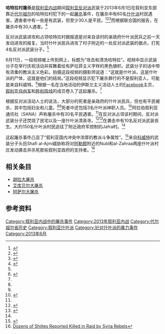 {{Infobox civilian attack
|title       =哈特拉村屠杀
|partof      =[[叙利亚内战|叙利亚内战]]
|location    =[[叙利亚|叙利亚]][[代尔祖尔省|代尔祖尔省]]哈特拉村（Hatla）
|target      =
|date        =2013年6月11日
|time        =
|timezone    =
|type        =[[屠杀|屠杀]]
|fatalities  =30至60人
|injuries    =
|victim      =
|perps       =[[叙利亚自由军|叙利亚自由军]]和[[努斯拉陣線|胜利阵线]]<ref name=extremist/>
|perp        =
|perpetrators=
|perpetrator =
|susperps    =
|susperp     =
|weapons     =
|numparts    =
|numpart     =
|dfens       =
|dfen        =
|footage     =
|motive      =
}}
'''哈特拉村屠杀'''是[[叙利亚内战|叙利亚内战]]期间[[叙利亚反对派|叙利亚反对派]]武装于2013年6月1日在叙利亚东部靠近[[代尔祖尔|代尔祖尔]]的哈特拉村犯下的一起[[屠杀|屠杀]]事件，在屠杀中有60名[[什叶派|什叶派]]村民遇害。遇害者中有一些是有武装，但至少30人是平民。<ref name=raid>{{Cite web |url=http://mobile.nytimes.com/2013/06/13/world/middleeast/syria.html?from=global.home |title=Dozens of Shiites Reported Killed in Raid by Syria Rebels |accessdate=2014-04-20 |archive-date=2018-03-08 |archive-url=https://web.archive.org/web/20180308041948/https://mobile.nytimes.com/2013/06/13/world/middleeast/syria.html?from=global.home |dead-url=no }}</ref><ref>{{Cite web |url=http://www.telegraph.co.uk/news/worldnews/middleeast/syria/10114887/60-Shiite-villagers-killed-as-France-warns-of-turning-point-in-Syria.html |title=60 Shiite villagers killed as France warns of 'turning point' in Syria |accessdate=2014-04-20 |archive-date=2019-04-17 |archive-url=https://web.archive.org/web/20190417181013/https://www.telegraph.co.uk/news/worldnews/middleeast/syria/10114887/60-Shiite-villagers-killed-as-France-warns-of-turning-point-in-Syria.html |dead-url=no }}</ref><ref name=Hatla>{{Cite web |url=http://www.washingtonpost.com/world/middle_east/activists-syrian-rebels-attack-village-in-countrys-east-killing-dozens-of-local-shiites/2013/06/12/a050c7e8-d32e-11e2-b3a2-3bf5eb37b9d0_story.html |title=Syrian rebels attack village in country's east, killing dozens of local Shiites, activists say |accessdate=2014-04-20 |archive-date=2013-06-16 |archive-url=https://archive.is/20130616030822/www.washingtonpost.com/world/middle_east/activists-syrian-rebels-attack-village-in-countrys-east-killing-dozens-of-local-shiites/2013/06/12/a050c7e8-d32e-11e2-b3a2-3bf5eb37b9d0_story.html |dead-url=yes }}</ref>而根据联合国的报告，在屠杀中有30人遇害。<ref>{{Cite web |url=http://www.telegraph.co.uk/news/worldnews/middleeast/syria/10303007/Assad-regime-accused-of-string-of-Syria-massacres-in-UN-report.html |title=Assad regime accused of string of Syria massacres in UN report |accessdate=2014-04-20 |archive-date=2014-10-25 |archive-url=https://web.archive.org/web/20141025212415/http://www.telegraph.co.uk/news/worldnews/middleeast/syria/10303007/Assad-regime-accused-of-string-of-Syria-massacres-in-UN-report.html |dead-url=no }}</ref>

反对派武装进攻和占领哈特拉村据报道是对来自该村的亲政府什叶派民兵之前一天发动进攻的报复。当时什叶派民兵进攻了村子附近的一处反对派武装的据点，打死4名反对派武装分子。<ref name=Hatla/>

6月11日，一段视频被上传到网上，标题为“攻击和清洗哈特拉”。视频中显示武装分子在举行庆祝活动并挥舞着绘有萨拉菲主义字样的黑色旗帜。武装分子的话中带有浓重的教派主义色彩。拍摄这段视频的摄影师说道：“这就是什叶派，这是什叶派的尸体，这就是他们的结局。”这段视频显示犯下屠杀罪行的不是叙利亚人，可能是来自科威特。<ref>{{Cite web |url=http://www.independent.co.uk/news/world/middle-east/syria-60-shia-muslims-massacred-in-rebel-cleansing-of-hatla-8656301.html |title=-{Syria: 60 Shia Muslims massacred in rebel ‘cleansing’ of Hatla}- |accessdate=2014-04-20 |archive-date=2014-03-11 |archive-url=https://web.archive.org/web/20140311095656/http://www.independent.co.uk/news/world/middle-east/syria-60-shia-muslims-massacred-in-rebel-cleansing-of-hatla-8656301.html |dead-url=no }}</ref>根据一名在当地活动的伊斯兰主义活动人士的[[Facebook|Facebook]]主页，[[叙利亚自由军|叙利亚自由军]]和[[努斯拉陣線|胜利阵线]]的成员卷入了这起屠杀。<ref name=extremist/>

根据反对派活动人士的说法，大部分的死者是亲政府的什叶派民兵，但也有平民被杀，其中包括妇女和儿童。<ref name=eastern/><ref name=extremist/>死者中还包括3名什叶派神职人员。<ref>{{Cite web |url=http://english.al-akhbar.com/content/un-says-93000-killed-syria-amid-reports-new-massacre |title=UN says 93,000 killed in Syria amid reports of new massacre |access-date=2014-04-20 |archive-url=https://web.archive.org/web/20141025194240/http://english.al-akhbar.com/content/un-says-93000-killed-syria-amid-reports-new-massacre |archive-date=2014-10-25 |dead-url=yes }}</ref>阿拉伯叙利亚通讯社（SANA）声称屠杀中有30名平民遇害。<ref name=raid/>在反对派占领该村期间，反对派武装分子还焚烧了民宅以及一座什叶派清真寺。<ref>{{cite news|title=Reports of 'massacre' in eastern Syria|url=http://www.aljazeera.com/news/middleeast/2013/06/201361294148169694.html|newspaper=Al Jazeera|date=12 June 2013|accessdate=2014-04-20|archive-date=2014-01-16|archive-url=https://web.archive.org/web/20140116073144/http://www.aljazeera.com/news/middleeast/2013/06/201361294148169694.html|dead-url=no}}</ref><ref name=extremist>{{Cite web |url=http://www.npr.org/templates/story/story.php?storyId=190884583 |title=Syrian Extremist Rebels Raid Shiite Village |accessdate=2014-04-20 |archive-date=2013-06-13 |archive-url=https://web.archive.org/web/20130613003604/http://www.npr.org/templates/story/story.php?storyId=190884583 |dead-url=no }}</ref>在袭击中有10名反对派武装丧生。大约150名什叶派村民逃往了附近政府军控制的Jafra村。<ref name=Hatla/>

这起屠杀事件凸显了“叙利亚国内冲突中浓厚的教派斗争属性”。<ref name=eastern>{{Cite web |url=http://www.bbc.co.uk/news/world-middle-east-22870776 |title=Syria rebels 'kill Shia residents of eastern village' |accessdate=2014-04-20 |archive-date=2014-03-12 |archive-url=https://web.archive.org/web/20140312013254/http://www.bbc.co.uk/news/world-middle-east-22870776 |dead-url=no }}</ref>来自[[科威特|科威特]]的武装分子头目Shafi al-Ajmi威胁称将对[[阿勒颇|阿勒颇]]附近的Nubl和al-Zahraa两座什叶派村庄发动袭击并杀死那些叙利亚政府的支持者。<ref name=raid>[http://mobile.nytimes.com/2013/06/13/world/middleeast/syria.html?from=global.home Dozens of Shiites Reported Killed in Raid by Syria Rebels]</ref>

== 相关条目 ==
* [[胡拉大屠杀|胡拉大屠杀]]
* [[艾库贝尔大屠杀|艾库贝尔大屠杀]]
* [[阿萨尔大屠杀|阿萨尔大屠杀]]

==参考资料==
{{Reflist|33em}}

[[Category:叙利亚内战中的屠杀事件|Category:叙利亚内战中的屠杀事件]]
[[Category:2013年叙利亚内战|Category:2013年叙利亚内战]]
[[Category:代尔祖尔省历史|Category:代尔祖尔省历史]]
[[Category:叙利亚什叶派|Category:叙利亚什叶派]]
[[Category:针对什叶派的暴力事件|Category:针对什叶派的暴力事件]]
[[Category:2013年6月|Category:2013年6月]]